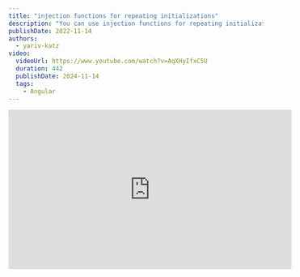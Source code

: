 ```yaml
---
title: "injection functions for repeating initializations"
description: "You can use injection functions for repeating initializations. Let's see how it works with NGRX"
publishDate: 2022-11-14
authors:
  - yariv-katz
video:
  videoUrl: https://www.youtube.com/watch?v=AqXHyIfxC5U
  duration: 442
  publishDate: 2024-11-14
  tags:    
    - Angular
---
```



<div class="not-content flex">
	<iframe
		className="mx-auto mb-10"
		width="560"
		height="315"
		src="https://www.youtube.com/embed/AqXHyIfxC5U?si=t2QnnrvOWbzKm1x5"
		title="YouTube video player"
		frameBorder="0"
		allow="accelerometer; autoplay; clipboard-write; encrypted-media; gyroscope; picture-in-picture; web-share"
		allowFullScreen
	/>
</div>

Lets give a simple use case of injection functions, and from that example try to understand a general best practice tip for using injection functions.

## DI

Usually we use the `DI` by injecting using the constructor.

```typescript
import { Component } from '@angular/core';
import { Store } from '@ngrx/store';

@Component({...})
export class AppComponent {
	counter$ = this._store.select((state) => state.counter);
	
	constructor(private _store: Store) {}
}
``` 

In this example we inject the `Store` using the constructor, and then use the `Store` service to select data from the `State`.

## Problem

What if we want to read that `counter` in many components, what if we want to do some repeating manipulation on that data?  
Do we have to duplicate this logic along all the components?

Sure we can use [NGRX Selectors](https://ngrx.io/guide/store/selectors) and RXJS pipe to make a custom RXJS operator to extract that data, but we would still have to DI the `Store` service and call the `store.pipe`.  

In general with `NGRX` we have a lot of those initializers that subscribe to some section of the state.

## Injection Functions

When you have repeating initializations it's a good sign for using injection functions.  
Another way you can ask the `DI` to give you the `Store` service is by using the `inject` function:

```typescript
import { Component, inject } from '@angular/core';
import { Store } from '@ngrx/store';

@Component({...})
export class AppComponent {
	private _store: Store;
	counter$ = this._store.select((state) => state.counter);
	
	constructor() {
		this._store = inject(Store);
	}
}
```

In fact you can call the inject function from an [injection context](https://angular.io/guide/dependency-injection-context) which includes those class props like `counter$`.  

With `injection function` the code above can turn to:

<div className="mt-5 not-content">
<Sandpack 
	client:load
	customSetup={{ 
		dependencies: { 
			"@ngrx/store": "^16.3.0",
			"@angular/core": "^16.2.0",
			"@angular/platform-browser": "^16.2.0",
			"@angular/platform-browser-dynamic": "^16.2.0",
			"@angular/common": "^16.2.0",
			"@angular/compiler": "^16.2.0"
		}
	}}
	
	files={{
		"src/app/counter.selector.ts": {
			readOnly: true,	
			code: `import { inject } from '@angular/core';

	return inject(Store).select((state) => state.counter);
}
			`
		},
		"src/app/app.module.ts": {
			hidden: true,
			readOnly: true,
			code: `import { BrowserModule } from "@angular/platform-browser";



@NgModule({
  declarations: [AppComponent],
  imports: [BrowserModule, StoreModule.forRoot({
		counter: () => 43
	}, {})],
  providers: [],
  bootstrap: [AppComponent]
})
export class AppModule {}`
		},
		"src/app/app.component.ts": {
			readOnly: true,
			code: `import { Component, ChangeDetectionStrategy } from "@angular/core";


@Component({
	changeDetection: ChangeDetectionStrategy.OnPush,
	selector: "app-root",
	template: \`<h1>{{ counter$ | async }}</h1>\`
})
export class AppComponent {
	counter$ = useCounter();	
}`
		}
	}}
	
	template="angular" 
/>
</div>

The code is not only shorter, simpler, and cleaner, but also it makes your component easier to test, and easier to extend.  
You can use more logic to the `useCounter` if you need to manipulate the data in some way, and you can also use the same technique if for example you need initialization of server query for a component.

## Best Practice

So to summarize, if you have a repeating prop initializers in your class like: 
- server calls
- service usage
- grab of data from ngrx or elsewhere

instead of duplicating the logic you can use a reusable function that is using the `inject` function to inject the services.

